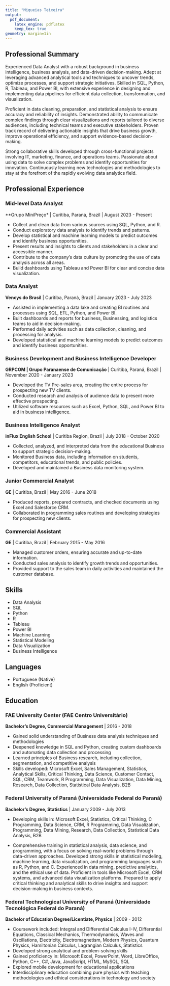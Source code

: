 ```yaml
---
title: "Miqueias Teixeira"
output: 
  pdf_document:
    latex_engine: pdflatex
    keep_tex: true
geometry: margin=1in
---
```


## Professional Summary

Experienced Data Analyst with a robust background in business intelligence, business analysis, and data-driven decision-making. Adept at leveraging advanced analytical tools and techniques to uncover trends, optimize processes, and support strategic initiatives. Skilled in SQL, Python, R, Tableau, and Power BI, with extensive experience in designing and implementing data pipelines for efficient data collection, transformation, and visualization.

Proficient in data cleaning, preparation, and statistical analysis to ensure accuracy and reliability of insights. Demonstrated ability to communicate complex findings through clear visualizations and reports tailored to diverse audiences, including technical teams and executive stakeholders. Proven track record of delivering actionable insights that drive business growth, improve operational efficiency, and support evidence-based decision-making.

Strong collaborative skills developed through cross-functional projects involving IT, marketing, finance, and operations teams. Passionate about using data to solve complex problems and identify opportunities for innovation. Continuously learning new technologies and methodologies to stay at the forefront of the rapidly evolving data analytics field. 

## Professional Experience

### Mid-level Data Analyst
**Grupo MiniPreço* | Curitiba, Paraná, Brazil | August 2023 - Present

- Collect and clean data from various sources using SQL, Python, and R.
- Conduct exploratory data analysis to identify trends and patterns.
- Develop statistical and machine learning models to predict outcomes and identify business opportunities.
- Present results and insights to clients and stakeholders in a clear and accessible manner.
- Contribute to the company's data culture by promoting the use of data analysis across all areas.
- Build dashboards using Tableau and Power BI for clear and concise data visualization.

### Data Analyst
**Vencys do Brasil** | Curitiba, Paraná, Brazil | January 2023 - July 2023

- Assisted in implementing a data lake and creating BI routines and processes using SQL, ETL, Python, and Power BI.
- Built dashboards and reports for business, Businessing, and logistics teams to aid in decision-making.
- Performed daily activities such as data collection, cleaning, and processing for analysis.
- Developed statistical and machine learning models to predict outcomes and identify business opportunities.

### Business Development and Business Intelligence Developer
**GRPCOM | Grupo Paranaense de Comunicação** | Curitiba, Paraná, Brazil | November 2020 - January 2023

- Developed the TV Pre-sales area, creating the entire process for prospecting new TV clients.
- Conducted research and analysis of audience data to present more effective prospecting.
- Utilized software resources such as Excel, Python, SQL, and Power BI to aid in business intelligence.

### Business Intelligence Analyst
**inFlux English School** | Curitiba Region, Brazil | July 2018 - October 2020

- Collected, analyzed, and interpreted data from the educational Business to support strategic decision-making.
- Monitored Business data, including information on students, competitors, educational trends, and public policies.
- Developed and maintained a Business data monitoring system.

### Junior Commercial Analyst
**GE** | Curitiba, Brazil | May 2016 - June 2018

- Produced reports, prepared contracts, and checked documents using Excel and Salesforce CRM.
- Collaborated in programming sales routines and developing strategies for prospecting new clients.

### Commercial Assistant
**GE** | Curitiba, Brazil | February 2015 - May 2016

- Managed customer orders, ensuring accurate and up-to-date information.
- Conducted sales analysis to identify growth trends and opportunities.
- Provided support to the sales team in daily activities and maintained the customer database.

## Skills

- Data Analysis
- SQL
- Python
- R
- Tableau
- Power BI
- Machine Learning
- Statistical Modeling
- Data Visualization
- Business Intelligence

## Languages

- Portuguese (Native)
- English (Proficient)

## Education

### FAE University Center (FAE Centro Universitário)
**Bachelor's Degree, Commercial Management** | 2016 - 2018

- Gained solid understanding of Business data analysis techniques and methodologies
- Deepened knowledge in SQL and Python, creating custom dashboards and automating data collection and processing
- Learned principles of Business research, including collection, segmentation, and competitive analysis
- Skills developed: Microsoft Excel, Sales Management, Statistics, Analytical Skills, Critical Thinking, Data Science, Customer Contact, SQL, CRM, Teamwork, R Programming, Data Visualization, Data Mining, Research, Data Collection, Statistical Data Analysis, B2B

### Federal University of Paraná (Universidade Federal do Paraná)
**Bachelor's Degree, Statistics** | January 2009 - July 2013

- Developing skills in: Microsoft Excel, Statistics, Critical Thinking, C Programming, Data Science, CRM, R Programming, Data Visualization, Programming, Data Mining, Research, Data Collection, Statistical Data Analysis, B2B

- Comprehensive training in statistical analysis, data science, and programming, with a focus on solving real-world problems through data-driven approaches. Developed strong skills in statistical modeling, machine learning, data visualization, and programming languages such as R, Python, and C. Experienced in data mining, predictive analytics, and the ethical use of data. Proficient in tools like Microsoft Excel, CRM systems, and advanced data visualization platforms. Prepared to apply critical thinking and analytical skills to drive insights and support decision-making in business contexts.

### Federal Technological University of Paraná (Universidade Tecnológica Federal do Paraná)
**Bachelor of Education Degree/Licentiate, Physics** | 2009 - 2012

- Coursework included: Integral and Differential Calculus I-IV, Differential Equations, Classical Mechanics, Thermodynamics, Waves and Oscillations, Electricity, Electromagnetism, Modern Physics, Quantum Physics, Hamiltonian Calculus, Lagrangian Calculus, Statistics
- Developed strong analytical and problem-solving skills
- Gained proficiency in: Microsoft Excel, PowerPoint, Word, LibreOffice, Python, C++, C#, Java, JavaScript, HTML, MySQL, SQL
- Explored mobile development for educational applications
- Interdisciplinary education combining pure physics with teaching methodologies and ethical considerations in technology and society